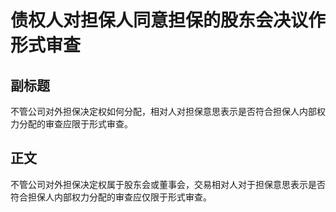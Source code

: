 # 债权人对担保人同意担保的股东会决议作形式审查
## 副标题
不管公司对外担保决定权如何分配，相对人对担保意思表示是否符合担保人内部权力分配的审查应限于形式审查。
## 正文
不管公司对外担保决定权属于股东会或董事会，交易相对人对于担保意思表示是否符合担保人内部权力分配的审查应仅限于形式审查。